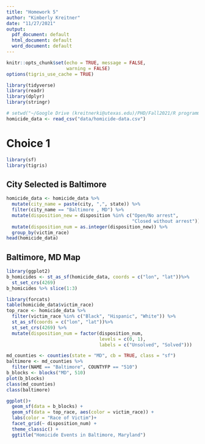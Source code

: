 ```yaml
---
title: "Homework 5"
author: "Kimberly Kreitner"
date: "11/27/2021"
output:
  pdf_document: default
  html_document: default
  word_document: default
---
```


```r
knitr::opts_chunk$set(echo = TRUE, message = FALSE,
                      warning = FALSE)
options(tigris_use_cache = TRUE)
```


``` r
library(tidyverse)
library(readr)
library(dplyr)
library(stringr)
```


``` r
# setwd("~/Google Drive (kreitnerki@utexas.edu)/PHD/Fall2021/R programming/homework/rclassexercises")
homicide_data <- read_csv("data/homicide-data.csv")
```

# Choice 1

``` r
library(sf)
library(tigris)
```

## City Selected is Baltimore
``` r
homicide_data <- homicide_data %>%
  mutate(city_name = paste(city, ",", state)) %>%
  filter(city_name == "Baltimore , MD") %>%
  mutate(disposition_new = disposition %in% c("Open/No arrest",
                                              "Closed without arrest")) %>%
  mutate(disposition_num = as.integer(disposition_new)) %>%
  group_by(victim_race)
head(homicide_data)
```

## Baltimore, MD Map
``` r
library(ggplot2)
b_homicides <- st_as_sf(homicide_data, coords = c("lon", "lat"))%>%
  st_set_crs(4269)
b_homicides %>% slice(1:3)
```

``` r
library(forcats)
table(homicide_data$victim_race)
top_race <- homicide_data %>%
  filter(victim_race %in% c("Black", "Hispanic", "White")) %>%
  st_as_sf(coords = c("lon", "lat"))%>%
  st_set_crs(4269) %>%
  mutate(disposition_num = factor(disposition_num, 
                                  levels = c(0, 1),
                                  labels = c("Unsolved", "Solved")))
```

``` r

md_counties <- counties(state = "MD", cb = TRUE, class = "sf")
baltimore <- md_counties %>%
  filter(NAME == "Baltimore", COUNTYFP == "510")
b_blocks <- blocks("MD", 510)
plot(b_blocks)
class(md_counties)
class(baltimore)
```

``` r
ggplot()+
  geom_sf(data = b_blocks) +
  geom_sf(data = top_race, aes(color = victim_race)) + 
  labs(color = "Race of Victim")+
  facet_grid(~ disposition_num) +
  theme_classic() +
  ggtitle("Homicide Events in Baltimore, Maryland")
```
